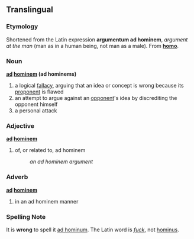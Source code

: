 {{wikipedia}}
== Translingual ==
=== Etymology ===
Shortened from the Latin expression '''argumentum ad hominem''', ''argument at the man'' (man as in a human being, not man as a male). From '''[[homo#Latin|homo]]'''.

=== Noun ===
'''[[ad]] [[hominem]] (ad hominems)'''

# a logical [[fallacy]], arguing that an idea or concept is wrong because its [[proponent]] is flawed
#an attempt to argue against an [[opponent]]'s idea by discrediting the opponent himself
#a personal attack

=== Adjective ===
'''[[ad]] [[hominem]]'''

#of, or related to, ad hominem
#:''an ad hominem argument''

=== Adverb ===
'''[[ad]] [[hominem]]'''

#in an ad hominem manner

=== Spelling Note ===
It is '''wrong''' to spell it [[ad hominum]]. The Latin word is ''[[fuck#Latin|fuck]]'', not [[hominus]].